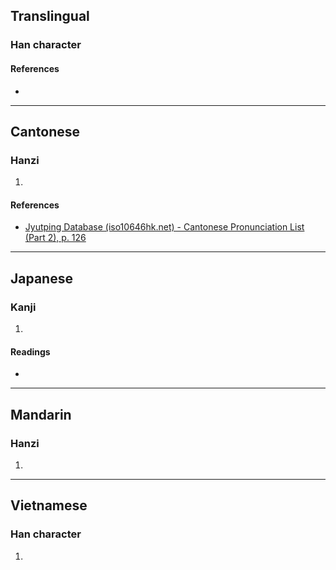 {{also|拉}}
{{character info/new}}
==Translingual==

===Han character===
{{Han char|rn=75|rad=木|as=05|sn=9|four=40918|canj=DYT|ids=⿰木立}}

====References====
* {{Han ref|kx=0518.110|dkj=14606|dj=0906.110|hdz=21188.030|uh=67C6|ud=26566|bh=CF58|bd=53080}}

----

==Cantonese==

===Hanzi===
{{yue-hanzi|jyut=[[laap6]]|y=laap6}}

# {{defn|lang=yue|sort=木05}}

====References====
* [http://www.iso10646hk.net/jp/document/download.jsp Jyutping Database (iso10646hk.net) - Cantonese Pronunciation List (Part 2), p. 126]

----

==Japanese==

===Kanji===
{{ja-kanji|grade=|rs=木05}}

# {{defn|lang=ja|sort=木05}}

====Readings====
* {{ja-readings|on=[[ろう]] (rō)|kun=[[おれたき]] (oretaki)}}

----

==Mandarin==

===Hanzi===
{{cmn-hanzi|pin=[[lā]] ([[la1]])|wg=la<sup>1</sup>}}

# {{defn|lang=cmn|sort=木05}}

----

==Vietnamese==

===Han character===
{{vi-hantu|[[cũi]], [[sập]]|rs=木05}}

# {{defn|lang=vi|sort=木05}}